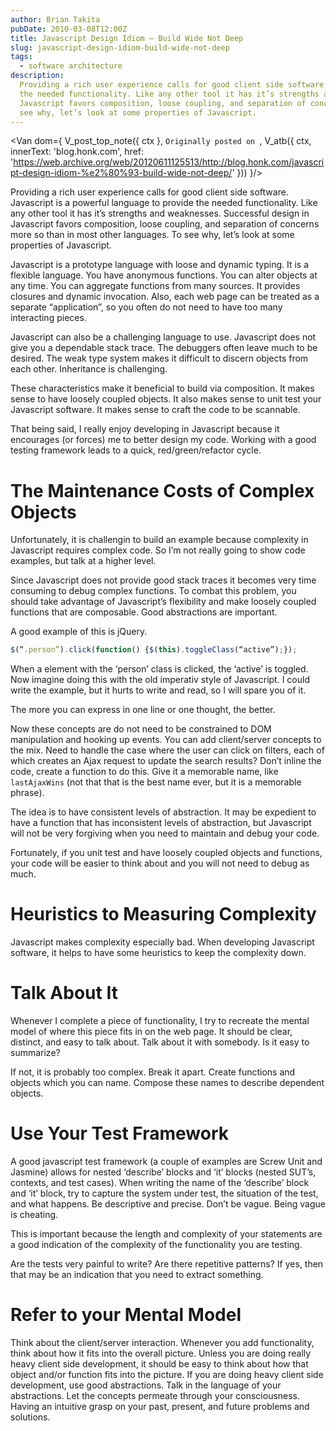 ```yaml
---
author: Brian Takita
pubDate: 2010-03-08T12:00Z
title: Javascript Design Idiom – Build Wide Not Deep
slug: javascript-design-idiom-build-wide-not-deep
tags:
  - software architecture
description:
  Providing a rich user experience calls for good client side software. Javascript is a powerful language to provide
  the needed functionality. Like any other tool it has it’s strengths and weaknesses. Successful design in
  Javascript favors composition, loose coupling, and separation of concerns more so than in most other languages. To
  see why, let’s look at some properties of Javascript.
---
```


<Van dom={
	V_post_top_note({ ctx },
		`Originally posted on `,
		V_atb({ ctx,
			innerText: 'blog.honk.com',
			href: 'https://web.archive.org/web/20120611125513/http://blog.honk.com/javascript-design-idiom-%e2%80%93-build-wide-not-deep/'
		}))
}/>

Providing a rich user experience calls for good client side software. Javascript is a powerful language to provide
the needed functionality. Like any other tool it has it’s strengths and weaknesses. Successful design in Javascript
favors composition, loose coupling, and separation of concerns more so than in most other languages. To see why,
let’s look at some properties of Javascript.

Javascript is a prototype language with loose and dynamic typing. It is a flexible language. You have anonymous
functions. You can alter objects at any time. You can aggregate functions from many sources. It provides closures
and dynamic invocation. Also, each web page can be treated as a separate “application”, so you often do not need to
have too many interacting pieces.

Javascript can also be a challenging language to use. Javascript does not give you a dependable stack trace. The
debuggers often leave much to be desired. The weak type system makes it difficult to discern objects from each other.
Inheritance is challenging.

These characteristics make it beneficial to build via composition. It makes sense to have loosely coupled objects.
It also makes sense to unit test your Javascript software. It makes sense to craft the code to be scannable.

That being said, I really enjoy developing in Javascript because it encourages (or forces) me to better design my
code. Working with a good testing framework leads to a quick, red/green/refactor cycle.

# The Maintenance Costs of Complex Objects

Unfortunately, it is challengin to build an example because complexity in Javascript requires complex code. So I’m
not really going to show code examples, but talk at a higher level.

Since Javascript does not provide good stack traces it becomes very time consuming to debug complex functions. To
combat this problem, you should take advantage of Javascript’s flexibility and make loosely coupled functions that
are composable. Good abstractions are important.

A good example of this is jQuery.

```js
$(“.person”).click(function() {$(this).toggleClass(“active”);});
```

When a  element with the ‘person’ class is clicked, the ‘active’ is toggled. Now imagine doing this with the old
imperativ  style of Javascript. I could write the example, but it hurts to write and read, so I will spare you of it.

The more you can express in one line or one thought, the better.

Now these concepts are do not need to be constrained to DOM manipulation and hooking up events. You can add
client/server concepts to the mix. Need to handle the case where the user can click on filters, each of which
creates an Ajax request to update the search results? Don’t inline the code, create a function to do this. Give it a
memorable name, like `lastAjaxWins` (not that that is the best name ever, but it is a memorable phrase).

The idea is to have consistent levels of abstraction. It may be expedient to have a function that has inconsistent
levels of abstraction, but Javascript will not be very forgiving when you need to maintain and debug your code.

Fortunately, if you unit test and have loosely coupled objects and functions, your code will be easier to think
about and you will not need to debug as much.

# Heuristics to Measuring Complexity

Javascript makes complexity especially bad. When developing Javascript software, it helps to have some heuristics to
keep the complexity down.

# Talk About It

Whenever I complete a piece of functionality, I try to recreate the mental model of where this piece fits in on the
web page. It should be clear, distinct, and easy to talk about. Talk about it with somebody. Is it easy to summarize?

If not, it is probably too complex. Break it apart. Create functions and objects which you can name. Compose these
names to describe dependent objects.

# Use Your Test Framework

A good javascript test framework (a couple of examples are Screw Unit and Jasmine) allows for nested ‘describe’
blocks and ‘it’ blocks (nested SUT’s, contexts, and test cases). When writing the name of the ‘describe’ block and
‘it’ block, try to capture the system under test, the situation of the test, and what happens. Be descriptive and
precise. Don’t be vague. Being vague is cheating.

This is important because the length and complexity of your statements are a good indication of the complexity of
the functionality you are testing.

Are the tests very painful to write? Are there repetitive patterns? If yes, then that may be an indication that you
need to extract something.

# Refer to your Mental Model

Think about the client/server interaction. Whenever you add functionality, think about how it fits into the overall
picture. Unless you are doing really heavy client side development, it should be easy to think about how that object
and/or function fits into the picture. If you are doing heavy client side development, use good abstractions. Talk
in the language of your abstractions. Let the concepts permeate through your consciousness. Having an intuitive
grasp on your past, present, and future problems and solutions.

